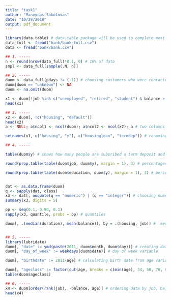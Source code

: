 ```yaml
---
title: "task1"
author: "Manvydas Sokolovas"
date: "10/29/2018"
output: pdf_document
---
```


```r
library(data.table) # data.table package will be used to complete most of the tasks
data_full <- fread("bank/bank-full.csv")
data <- fread("bank/bank.csv")

## 1. -----
n <- round(nrow(data_full)*0.1, 0) # 10% of data
smpl <- data_full[sample(.N, n)]

## 2. -----
duom <- data_full[pdays != (-1)] # choosing customers who were contacted before
duom[duom == "unknown"] <- NA
duom <- na.omit(duom)

x1 <- duom[!job %in% c("unemployed", "retired", "student") & balance > 0 & housing == "no" & loan == "no"] # works, positive balance, no loan (housing and personal)
head(x1)

## 3. -----
x2 <- duom[, !c("housing", "default")]
head(x2)
a <- NULL; a$ncol1 <- ncol(duom); a$ncol2 <- ncol(x2); a # two columns were deleted

setnames(x1, c("housing", "y"), c("housingloan", "termdep")) # renaming two variables

## 4. -----

table(duom$y) # shows how many people are subsribed a term deposit and how many are not

round(prop.table(table(duom$job, duom$y), margin = 1), 3) # percentages by type of job (each row sums to 1). We can see what each job group tends to choose more and compare choises between groups

round(prop.table(table(duom$education, duom$y), margin = 1), 3) # percentages by education (each row sums to 1). It kinda shows that people who have higher education level intends to subscribe a term deposit a bit more


dat <- as.data.frame(duom)
q <- sapply(dat, class)
x3 <- dat[, noquote(q == "numeric") | (q == "integer")] # choosing numeric or integer class variables for summary statistics
summary(x3, digits = 5)

pp <- seq(0.1, 0.90, 0.1)
sapply(x3, quantile, probs = pp) # quantiles

duom[, .(median(duration), mean(balance)), by = .(housing, job)] #  median of last contact durations and average balance by people who have housing loan or not and by their job categories


## 5. -----
library(lubridate)
duom[, "date" := ymd(paste(2011, duom$month, duom$day))] # creating date variable
duom[, "day_of_week" := weekdays(duom$date)] # day of week variable

duom[, "birthdate" := 2011-age] # calculating birth date from age variable

duom[, "ageclass" := factor(cut(age, breaks = c(min(age), 34, 50, 70, max(age))))] # new variable with age groups
table(duom$ageclass)

## 6. -----
x4 <- duom[order(rank(job), -balance, age)] # ordering data by job, balance and age. Jobs by alphabet, balance - descending, age - ascending.
head(x4)


```